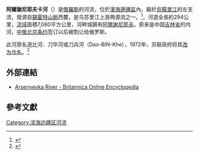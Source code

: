 {{expand|time=2014-10-31T02:00:01+00:00}}
{{refimprove|time=2014-10-31T02:00:01+00:00}}
{{coord|43.978|N|133.109|E|display=title}}

'''阿爾謝尼耶夫卡河'''（{{lang-ru|Арсеньевка}}）是[[俄羅斯|俄羅斯]]的河流，位於[[濱海邊疆區|濱海邊疆區]]內，屬於[[烏蘇里江|烏蘇里江]]的左支流，發源自[[錫霍特山脈|錫霍特山脈]]西麓，是乌苏里江上游两源流之一。<ref>{{Cite web |url=http://primpogoda.ru/articles/reki_primorya/reka_arsenevka/ |title=PrimPogoda.ru: Arsenyevka River |access-date=2010-09-26 |archive-date=2021-01-28 |archive-url=https://web.archive.org/web/20210128011838/https://primpogoda.ru/articles/reki_primorya/reka_arsenevka/ |dead-url=no }}</ref>，河道全長約294公里，[[流域|流域]]面積7,060平方公里，河畔城鎮有[[阿爾謝尼耶夫|阿爾謝尼耶夫]]。原来是中国[[吉林省|吉林省]]的内河，[[中俄北京条约|中俄北京条约]]签订以后被割让给俄罗斯。

此河原名道比河、刀毕河或刀兵河（Dao-BIN-Khe），1972年，苏联政府将其[[1972年俄罗斯远东地区地名变更|改为今名]]。<ref>{{cite web|title=地名与国家版图意识|url=http://www.szfdc.gov.cn/xxgk/chgl/chzxfw/chbk/btzs/201309/t20130916_81656.html|publisher=深圳市[[规划和国土资源委员会|规划和国土资源委员会]]|date=2007-11-02|accessdate=2014-10-31|archive-url=https://web.archive.org/web/20141031074913/http://www.szfdc.gov.cn/xxgk/chgl/chzxfw/chbk/btzs/201309/t20130916_81656.html|archive-date=2014-10-31|dead-url=yes}}</ref>

==外部連結==
*[http://www.britannica.com/EBchecked/topic/36340/Arsenyevka-River Arsenyevka River - Britannica Online Encyclopedia] {{Wayback|url=http://www.britannica.com/EBchecked/topic/36340/Arsenyevka-River |date=20190713145705 }}

==參考文獻==
{{Reflist}}

[[Category:滨海边疆区河流|Category:滨海边疆区河流]]

{{Russia-geo-stub}}